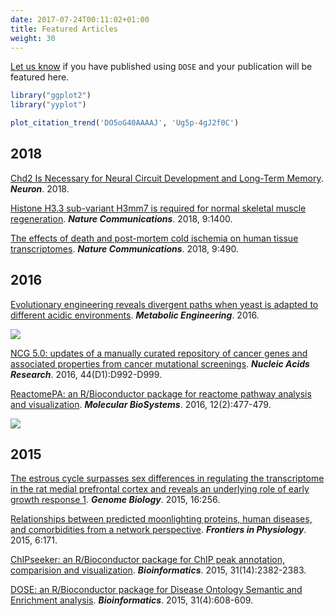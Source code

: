 ```yaml
---
date: 2017-07-24T00:11:02+01:00
title: Featured Articles
weight: 30
---
```



<link rel="stylesheet" href="https://guangchuangyu.github.io/css/academicons.min.css">
<link rel="stylesheet" href="https://guangchuangyu.github.io/css/font-awesome.min.css">


[Let us know](https://github.com/GuangchuangYu/featured_img) if you have published using `DOSE` and your publication will be featured here.

```r
library("ggplot2")
library("yyplot")

plot_citation_trend('DO5oG40AAAAJ', 'Ug5p-4gJ2f0C')
```


## <i class="fa fa-calendar"></i> 2018

[Chd2 Is Necessary for Neural Circuit Development and Long-Term Memory](https://doi.org/10.1016/j.neuron.2018.09.049).
**_Neuron_**. 2018.

[Histone H3.3 sub-variant H3mm7 is required for normal skeletal muscle regeneration](https://www.nature.com/articles/s41467-018-03845-1).
**_Nature Communications_**. 2018, 9:1400.

[The effects of death and post-mortem cold ischemia on human tissue transcriptomes](https://www.nature.com/articles/s41467-017-02772-x).
**_Nature Communications_**. 2018, 9:490.

## <i class="fa fa-calendar"></i> 2016

[Evolutionary engineering reveals divergent paths when yeast is adapted to different acidic environments](http://www.sciencedirect.com/science/article/pii/S1096717616301756). ***Metabolic Engineering***. 2016.

![](https://guangchuangyu.github.io/featured_img/DOSE/1-s2.0-S1096717616301756-gr3.jpg)

[NCG 5.0: updates of a manually curated repository of cancer genes and associated properties from cancer mutational screenings](https://nar.oxfordjournals.org/content/44/D1/D992.short). **_Nucleic Acids Research_**. 2016, 44(D1):D992-D999.

[ReactomePA: an R/Bioconductor package for reactome pathway analysis and visualization](http://dx.doi.org/10.1039/C5MB00663E). __*Molecular BioSystems*__. 2016, 12(2):477-479.

![](https://guangchuangyu.github.io/featured_img/DOSE/c5mb00663e-f1_hi-res.gif)

## <i class="fa fa-calendar"></i> 2015

[The estrous cycle surpasses sex differences in regulating the transcriptome in the rat medial prefrontal cortex and reveals an underlying role of early growth response 1](https://genomebiology.biomedcentral.com/articles/10.1186/s13059-015-0815-x). **_Genome Biology_**. 2015, 16:256.

[Relationships between predicted moonlighting proteins, human diseases, and comorbidities from a network perspective](http://www.ncbi.nlm.nih.gov/pmc/articles/PMC4477069/). **_Frontiers in Physiology_**. 2015, 6:171.

[ChIPseeker: an R/Bioconductor package for ChIP peak annotation, comparision and visualization](http://bioinformatics.oxfordjournals.org/cgi/content/abstract/btv145). __*Bioinformatics*__. 2015, 31(14):2382-2383.

[DOSE: an R/Bioconductor package for Disease Ontology Semantic and Enrichment analysis](http://bioinformatics.oxfordjournals.org/cgi/content/abstract/btu684). __*Bioinformatics*__. 2015, 31(4):608-609.
